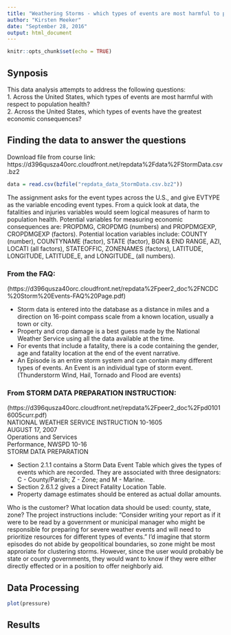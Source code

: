 ---
title: "Weathering Storms - which types of events are most harmful to population health or have the greatest economic consequences?"
author: "Kirsten Meeker"
date: "September 28, 2016"
output: html_document
---

```{r setup, include=FALSE, echo=TRUE}
knitr::opts_chunk$set(echo = TRUE)
```

## Synposis
This data analysis attempts to address the following questions:   
1. Across the United States, which types of events are most harmful with respect to population health?   
2. Across the United States, which types of events have the greatest economic consequences?   

## Finding the data to answer the questions
Download file from course link: https://d396qusza40orc.cloudfront.net/repdata%2Fdata%2FStormData.csv.bz2

```{r load_data, cache = TRUE}
data = read.csv(bzfile("repdata_data_StormData.csv.bz2"))
```
The assignment asks for the event types across the U.S., and give EVTYPE as the variable encoding event types. From a quick look at data, the fatalities and injuries variables would seem logical measures of harm to population health. Potential variables for measuring economic consequences are: PROPDMG, CROPDMG (numbers) and PROPDMGEXP, CROPDMGEXP (factors). Potential location variables include: COUNTY (number), COUNTYNAME (factor), STATE (factor), BGN & END RANGE, AZI, LOCATI (all factors), STATEOFFIC, ZONENAMES (factors), LATITUDE, LONGITUDE, LATITUDE_E, and LONGITUDE_ (all numbers).  

### From the FAQ: 
(https://d396qusza40orc.cloudfront.net/repdata%2Fpeer2_doc%2FNCDC%20Storm%20Events-FAQ%20Page.pdf)

- Storm data is entered into the database as a distance in miles and a direction on 16-point compass scale from a known location, usually a town or city.   
- Property and crop damage is a best guess made by the National Weather Service using all the data available at the time.   
- For events that include a fatality, there is a code containing the gender, age and fatality location at the end of the event narrative.   
- An Episode is an entire storm system and can contain many different types of events.
An Event is an individual type of storm event. (Thunderstorm Wind, Hail, Tornado and
Flood are events)   

### From STORM DATA PREPARATION INSTRUCTION: 
(https://d396qusza40orc.cloudfront.net/repdata%2Fpeer2_doc%2Fpd01016005curr.pdf)  
NATIONAL WEATHER SERVICE INSTRUCTION 10-1605   
AUGUST 17, 2007   
Operations and Services   
Performance, NWSPD 10-16   
STORM DATA PREPARATION  


- Section 2.1.1 contains a Storm Data Event Table which gives the types of events which are recorded. They are associated with three designators: C - County/Parish; Z - Zone; and M - Marine.    
- Section 2.6.1.2 gives a Direct Fatality Location Table.   
- Property damage estimates should be entered as actual dollar amounts.   

Who is the customer? What location data should be used: county, state, zone? The project instructions include: "Consider writing your report as if it were to be read by a government or municipal manager who might be responsible for preparing for severe weather events and will need to prioritize resources for different types of events." I'd imagine that storm episodes do not abide by geopolitical boundaries, so zone might be most approriate for clustering storms. However, since the user would probably be state or county governments, they would want to know if they were either directly effected or in a position to offer neighborly aid.

## Data Processing
```{r pressure}
plot(pressure)
```

## Results

